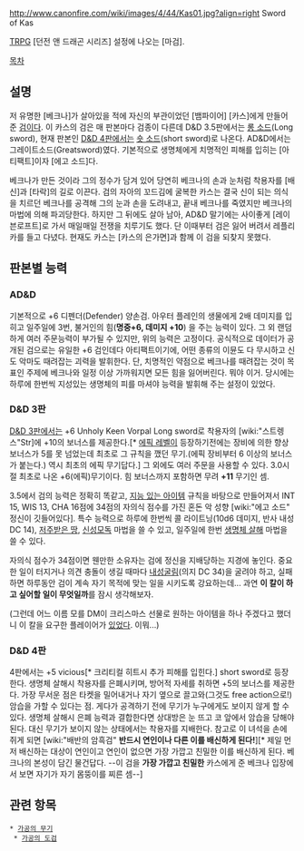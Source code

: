 http://www.canonfire.com/wiki/images/4/44/Kas01.jpg?align=right Sword of Kas

[[TRPG]] [던전 앤 드래곤 시리즈] 설정에 나오는 [마검].




[[목차]]





== 설명 ==
저 유명한 [베크나]가 살아있을 적에 자신의 부관이었던 [뱀파이어] [카스]에게 만들어 준 [[검]]이다. 이 카스의 검은 매 판본마다 검종이 다른데 D&D 3.5판에서는 [[롱 소드]](Long sword), 현재 판본인 [[D&D 4판]]에서는 [[숏 소드]](short sword)로 나온다. AD&D에서는 그레이트소드(Greatsword)였다. 기본적으로 생명체에게 치명적인 피해를 입히는 [아티팩트]이자 [에고 소드]다.

베크나가 만든 것이라 그의 정수가 담겨 있어 당연히 베크나의 손과 눈처럼 착용자를 [배신]과 [타락]의 길로 이끈다. 검의 자아의 꼬드김에 굴복한 카스는 결국 신이 되는 의식을 치르던 베크나를 공격해 그의 눈과 손을 도려내고, 끝내 베크나를 죽였지만 베크나의 마법에 의해 파괴당한다. 하지만 그 뒤에도 살아 남아, AD&D 말기에는 사이좋게 [레이븐로프트]로 가서 매일매일 전쟁을 치루기도 했다. 단 이때부터 검은 잃어 버려서 레플리카를 들고 다녔다. 현재도 카스는 [카스의 은가면]과 함께 이 검을 되찾지 못했다.

== 판본별 능력 ==
=== AD&D ===
기본적으로 +6 디펜더(Defender) 양손검. 아우터 플레인의 생물에게 2배 데미지를 입히고 일주일에 3번, 불거인의 힘('''명중+6, 데미지 +10''') 을 주는 능력이 있다. 그 외 랜덤하게 여러 주문능력이 부가될 수 있지만, 위의 능력은 고정이다. 
공식적으로 데이터가 공개된 검으로는 유일한 +6 검인데다 아티팩트이기에, 어떤 종류의 이뮨도 다 무시하고 신도 악마도 때려잡는 괴력을 발휘한다. 단, 치명적인 약점으로 베크나를 때려잡는 것이 목표인 주제에 베크나와 일정 이상 가까워지면 모든 힘을 잃어버린다. 뭐야 이거. 당시에는 하루에 한번씩 지성있는 생명체의 피를 마셔야 능력을 발휘해 주는 설정이 있었다. 

=== D&D 3판 ===
[[D&D 3판]]에서는 +6 Unholy Keen Vorpal Long sword로 착용자의 [wiki:"스트렝스"Str]에 +10의 보너스를 제공한다.[* [[에픽 레벨]]이 등장하기전에는 장비에 의한 향상 보너스가 5를 못 넘었는데 최초로 그 규칙을 깼던 무기.(에픽 장비부터 6 이상의 보너스가 붙는다.) 역시 최초의 에픽 무기답다.] 그 외에도 여러 주문을 사용할 수 있다. 3.0시절 최초로 나온 +6(에픽)무기이다. 힘 보너스까지 포함하면 무려 '''+11''' 무기인 셈.

3.5에서 검의 능력은 정확히 똑같고, [http://www.d20srd.org/srd/spells/slayLiving.htm 지능 있는 아이템] 규칙을 바탕으로 만들어져서 INT 15, WIS 13, CHA 16점에 34점의 자의식 점수를 가진 혼돈 악 성향 [wiki:"에고 소드" 정신이 깃들어있다]. 특수 능력으로 하루에 한번씩 콜 라이트닝(10d6 데미지, 반사 내성 DC 14), [http://www.d20srd.org/srd/spells/unhallow.htm 저주받은 땅], [http://www.d20srd.org/srd/spells/blasphemy.htm 신성모독] 마법을 쓸 수 있고, 일주일에 한번 [http://www.d20srd.org/srd/spells/slayLiving.htm 생명체 살해] 마법을 쓸 수 있다.

자의식 점수가 34점이면 웬만한 소유자는 검에 정신을 지배당하는 지경에 놓인다. 중요한 일이 터지거나 의견 충돌이 생길 때마다 [[내성굴림]](의지 DC 34)을 굴려야 하고, 실패하면 하루동안 검이 계속 자기 목적에 맞는 일을 시키도록 강요하는데... 과연 '''이 칼이 하고 싶어할 일이 무엇일까'''를 잠시 생각해보자. 

(그런데 어느 이름 모를 DM이 크리스마스 선물로 원하는 아이템을 하나 주겠다고 했더니 이 칼을 요구한 플레이어가 [http://www.giantitp.com/forums/archive/index.php?t-99625.html 있었다]. 이뭐...)

=== D&D 4판 ===
4판에서는 +5 vicious[* 크리티컬 히트시 추가 피해를 입힌다.] short sword로 등장한다. 생명체 살해시 착용자를 은폐시키며, 방어적 자세를 취하면 +5의 보너스를 제공한다. 가장 무서운 점은 타켓을 밀어내거나 자기 옆으로 끌고와(그것도 free action으로!) 암습을 가할 수 있다는 점. 게다가 공격하기 전에 무기가 누구에게도 보이지 않게 할 수 있다. 생명체 살해시 은폐 능력과 결합한다면 상대방은 눈 뜨고 코 앞에서 암습을 당해야 된다. 대신 무기가 보이지 않는 상태에서는 착용자를 지배한다. 참고로 이 녀석을 손에 쥐게 되면 [wiki:"배반의 암흑검" '''반드시 연인이나 다른 이를 배신하게 된다!'''][* 제일 먼저 배신하는 대상이 연인이고 연인이 없으면 가장 가깝고 친밀한 이를 배신하게 된다. 베크나의 본성이 담긴 물건답다. --이 검을 '''가장 가깝고 친밀한''' 카스에게 준 베크나 입장에서 보면 자기가 자기 몸뚱이를 찌른 셈--]

== 관련 항목 ==
 * [[가공의 무기]]
  * [[가공의 도검]]

